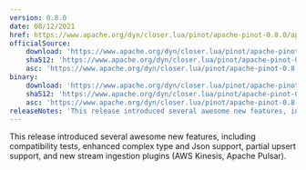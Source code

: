 ```yaml
---
version: 0.8.0
date: 08/12/2021
href: https://www.apache.org/dyn/closer.lua/pinot/apache-pinot-0.8.0/apache-pinot-0.8.0-bin.tar.gz?action=download
officialSource:
    download: 'https://www.apache.org/dyn/closer.lua/pinot/apache-pinot-0.8.0/apache-pinot-0.8.0-src.tar.gz?action=download'
    sha512: 'https://www.apache.org/dyn/closer.lua/pinot/apache-pinot-0.8.0/apache-pinot-0.8.0-src.tar.gz.sha512?action=download'
    asc: 'https://www.apache.org/dyn/closer.lua/pinot/apache-pinot-0.8.0/apache-pinot-0.8.0-src.tar.gz.asc?action=download'
binary:
    download: 'https://www.apache.org/dyn/closer.lua/pinot/apache-pinot-0.8.0/apache-pinot-0.8.0-bin.tar.gz?action=download'
    sha512: 'https://www.apache.org/dyn/closer.lua/pinot/apache-pinot-0.8.0/apache-pinot-0.8.0-bin.tar.gz.sha512?action=download'
    asc: 'https://www.apache.org/dyn/closer.lua/pinot/apache-pinot-0.8.0/apache-pinot-0.8.0-bin.tar.gz.asc?action=download'
releaseNotes: 'This release introduced several awesome new features, including compatibility tests, enhanced complex type and Json support, partial upsert support, and new stream ingestion plugins (AWS Kinesis, Apache Pulsar).'
---
```


This release introduced several awesome new features, including compatibility tests, enhanced complex type and Json support, partial upsert support, and new stream ingestion plugins (AWS Kinesis, Apache Pulsar).
